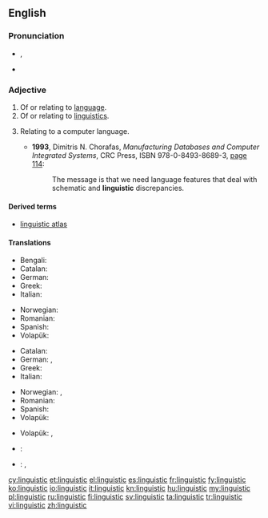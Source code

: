 ==English==

===Pronunciation===
* {{IPA|/lɪŋˈɡwɪstɪk/}}, {{X-SAMPA|/lIN"gwIstIk/}}
* {{audio|en-us-linguistic.ogg|Audio (US)}}

===Adjective===
{{en-adj|-}}

# Of or relating to [[language]].
# Of or relating to [[linguistics]].
# {{computing}} Relating to a computer language.
#* '''1993''', Dimitris N. Chorafas, ''Manufacturing Databases and Computer Integrated Systems'', CRC Press, ISBN 978-0-8493-8689-3, [http://books.google.com/books?id=ttMdfFpo7uYC&pg=PA114&vq=linguistic page 114]:
#*: The message is that we need language features that deal with schematic and '''linguistic''' discrepancies.

====Derived terms====
* [[linguistic atlas]]

====Translations====
{{trans-top|Relating to human language}}
* Bengali: {{t-|bn|ভাষাবৈজ্ঞানিক|tr=bhashaboigganik|sc=Beng|xs=Bengali}}
* Catalan: {{t|ca|lingüístic}}
* German: {{t|de|sprachlich}}
* Greek: {{t|el|γλωσσικός|tr=glossikós|sc=Grek}}
* Italian: {{t|it|linguistico}}
{{trans-mid}}
* Norwegian: {{t|no|språklig}}
* Romanian: {{t|ro|lingvistic}}
* Spanish: {{t|es|lingüístico}}
* Volapük: {{t|vo|pükik}}
{{trans-bottom}}

{{trans-top|Relating to linguistics}}
* Catalan: {{t|ca|lingüístic}}
* German: {{t|de|linguistisch}}, {{t|de|sprachwissenschaftlich}}
* Greek: {{t|el|γλωσσολογικός|tr=glossologikós|sc=Grek}}
* Italian: {{t|it|linguistico}}
{{trans-mid}}
* Norwegian: {{t|no|lingvistisk}}, {{t|no|språkvitenskapelig}}
* Romanian: {{t|ro|lingvistic}}
* Spanish: {{t|es|lingüístico}}
* Volapük: {{t|vo|pükavik}}
{{trans-bottom}}

{{trans-top|Relating to computer languages}}
* Volapük: {{t|vo|nünömapükik}}, {{t|vo|programelapükik}}
{{trans-mid}}
{{trans-bottom}}

{{checktrans-top}}
* {{ttbc|hy}}: {{t-|hy|լեզվաբանական|tr=lezvabanakan}}
{{trans-mid}}
* {{ttbc|el}}: {{t+|el|γλωσσολογικός}}, {{t+|el|γλωσσικός}}
{{trans-bottom}}

[[cy:linguistic]]
[[et:linguistic]]
[[el:linguistic]]
[[es:linguistic]]
[[fr:linguistic]]
[[fy:linguistic]]
[[ko:linguistic]]
[[io:linguistic]]
[[it:linguistic]]
[[kn:linguistic]]
[[hu:linguistic]]
[[my:linguistic]]
[[pl:linguistic]]
[[ru:linguistic]]
[[fi:linguistic]]
[[sv:linguistic]]
[[ta:linguistic]]
[[tr:linguistic]]
[[vi:linguistic]]
[[zh:linguistic]]